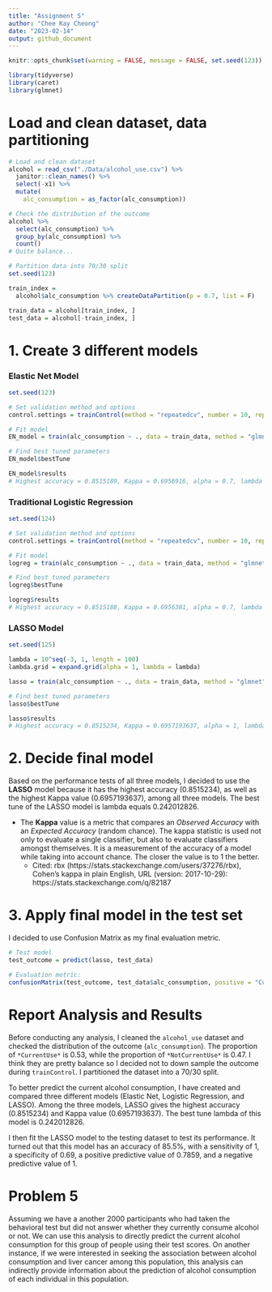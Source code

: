 ```yaml
---
title: "Assignment 5"
author: "Chee Kay Cheong"
date: "2023-02-14"
output: github_document
---
```


```r
knitr::opts_chunk$set(warning = FALSE, message = FALSE, set.seed(123))

library(tidyverse) 
library(caret) 
library(glmnet)
```

# Load and clean dataset, data partitioning

```r
# Load and clean dataset
alcohol = read_csv("./Data/alcohol_use.csv") %>%  
  janitor::clean_names() %>% 
  select(-x1) %>% 
  mutate(
    alc_consumption = as_factor(alc_consumption))

# Check the distribution of the outcome
alcohol %>% 
  select(alc_consumption) %>% 
  group_by(alc_consumption) %>% 
  count()
# Quite balance...

# Partition data into 70/30 split
set.seed(123)

train_index = 
  alcohol$alc_consumption %>% createDataPartition(p = 0.7, list = F)

train_data = alcohol[train_index, ]
test_data = alcohol[-train_index, ]
```

# 1. Create 3 different models

### Elastic Net Model

```r
set.seed(123)

# Set validation method and options
control.settings = trainControl(method = "repeatedcv", number = 10, repeats = 10)

# Fit model
EN_model = train(alc_consumption ~ ., data = train_data, method = "glmnet", trControl = control.settings, preProc = c("center", "scale"), tuneLength = 10)

# Find best tuned parameters
EN_model$bestTune

EN_model$results
# Highest accuracy = 0.8515189, Kappa = 0.6956916, alpha = 0.7, lambda = 0.2578427450
```

### Traditional Logistic Regression

```r
set.seed(124)

# Set validation method and options
control.settings = trainControl(method = "repeatedcv", number = 10, repeats = 10)

# Fit model
logreg = train(alc_consumption ~ ., data = train_data, method = "glmnet", family = 'binomial', trControl = control.settings, preProc = c("center", "scale"), tuneLength = 10) 

# Find best tuned parameters
logreg$bestTune

logreg$results
# Highest accuracy = 0.8515188, Kappa = 0.6956381, alpha = 0.7, lambda = 0.2578427450
```

### LASSO Model

```r
set.seed(125)

lambda = 10^seq(-3, 1, length = 100)
lambda.grid = expand.grid(alpha = 1, lambda = lambda)

lasso = train(alc_consumption ~ ., data = train_data, method = "glmnet", preProc = c("center", "scale"), trControl = control.settings, tuneGrid = lambda.grid)

# Find best tuned parameters
lasso$bestTune

lasso$results
# Highest accuracy = 0.8515234, Kappa = 0.6957193637, alpha = 1, lambda = 0.242012826
```


# 2. Decide final model

Based on the performance tests of all three models, I decided to use the **LASSO** model because it has the highest accuracy (0.8515234), as well as the highest Kappa value (0.6957193637), among all three models. The best tune of the LASSO model is lambda equals 0.242012826. 

* The **Kappa** value is a metric that compares an *Observed Accuracy* with an *Expected Accuracy* (random chance). The kappa statistic is used not only to evaluate a single classifier, but also to evaluate classifiers amongst themselves. It is a measurement of the accuracy of a model while taking into account chance. The closer the value is to 1 the better.
  - Cited: rbx (https://stats.stackexchange.com/users/37276/rbx), Cohen's kappa in plain English, URL (version: 2017-10-29): https://stats.stackexchange.com/q/82187


# 3. Apply final model in the test set

I decided to use Confusion Matrix as my final evaluation metric.

```r
# Test model
test_outcome = predict(lasso, test_data)

# Evaluation metric:
confusionMatrix(test_outcome, test_data$alc_consumption, positive = "CurrentUse")
```

# Report Analysis and Results

Before conducting any analysis, I cleaned the `alcohol_use` dataset and checked the distribution of the outcome (`alc_consumption`). The proportion of `*CurrentUse*` is 0.53, while the proportion of `*NotCurrentUse*` is 0.47. I think they are pretty balance so I decided not to down sample the outcome during `trainControl`. I partitioned the dataset into a 70/30 split.

To better predict the current alcohol consumption, I have created and compared three different models (Elastic Net, Logistic Regression, and LASSO). Among the three models, LASSO gives the highest accuracy (0.8515234) and Kappa value (0.6957193637). The best tune lambda of this model is 0.242012826. 

I then fit the LASSO model to the testing dataset to test its performance. It turned out that this model has an accuracy of 85.5%, with a sensitivity of 1, a specificity of 0.69, a positive predictive value of 0.7859, and a negative predictive value of 1.


# Problem 5

Assuming we have a another 2000 participants who had taken the behavioral test but did not answer whether they currently consume alcohol or not. We can use this analysis to directly predict the current alcohol consumption for this group of people using their test scores. On another instance, if we were interested in seeking the association between alcohol consumption and liver cancer among this population, this analysis can indirectly provide information about the prediction of alcohol consumption of each individual in this population.  

